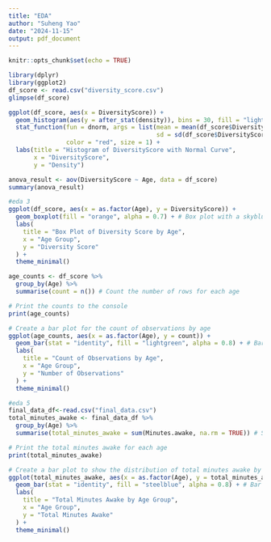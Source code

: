 ```yaml
---
title: "EDA"
author: "Suheng Yao"
date: "2024-11-15"
output: pdf_document
---
```


```r
knitr::opts_chunk$set(echo = TRUE)
```

```r
library(dplyr)
library(ggplot2)
df_score <- read.csv("diversity_score.csv")
glimpse(df_score)
```
```r
ggplot(df_score, aes(x = DiversityScore)) +
  geom_histogram(aes(y = after_stat(density)), bins = 30, fill = "lightblue", color = "black") +
  stat_function(fun = dnorm, args = list(mean = mean(df_score$DiversityScore, na.rm = TRUE), 
                                         sd = sd(df_score$DiversityScore, na.rm = TRUE)),
                color = "red", size = 1) +
  labs(title = "Histogram of DiversityScore with Normal Curve",
       x = "DiversityScore",
       y = "Density")

```
```r
anova_result <- aov(DiversityScore ~ Age, data = df_score)
summary(anova_result)
```

```r
#eda 3
ggplot(df_score, aes(x = as.factor(Age), y = DiversityScore)) +
  geom_boxplot(fill = "orange", alpha = 0.7) + # Box plot with a skyblue fill
  labs(
    title = "Box Plot of Diversity Score by Age",
    x = "Age Group",
    y = "Diversity Score"
  ) +
  theme_minimal() 

age_counts <- df_score %>%
  group_by(Age) %>%
  summarise(count = n()) # Count the number of rows for each age

# Print the counts to the console
print(age_counts)

# Create a bar plot for the count of observations by age
ggplot(age_counts, aes(x = as.factor(Age), y = count)) +
  geom_bar(stat = "identity", fill = "lightgreen", alpha = 0.8) + # Bar plot
  labs(
    title = "Count of Observations by Age",
    x = "Age Group",
    y = "Number of Observations"
  ) +
  theme_minimal()
```
```r
#eda 5
final_data_df<-read.csv("final_data.csv")
total_minutes_awake <- final_data_df %>%
  group_by(Age) %>%
  summarise(total_minutes_awake = sum(Minutes.awake, na.rm = TRUE)) # Sum of minutes awake

# Print the total minutes awake for each age
print(total_minutes_awake)

# Create a bar plot to show the distribution of total minutes awake by age
ggplot(total_minutes_awake, aes(x = as.factor(Age), y = total_minutes_awake)) +
  geom_bar(stat = "identity", fill = "steelblue", alpha = 0.8) + # Bar plot
  labs(
    title = "Total Minutes Awake by Age Group",
    x = "Age Group",
    y = "Total Minutes Awake"
  ) +
  theme_minimal() 
```

